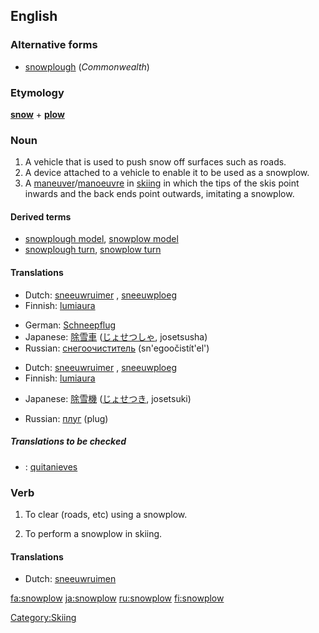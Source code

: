 ==English==

===Alternative forms===
*[[snowplough]] (''Commonwealth'')

===Etymology===
'''[[snow]]''' + '''[[plow]]'''

===Noun===
{{en-noun}}

# A vehicle that is used to push snow off surfaces such as roads.
# A device attached to a vehicle to enable it to be used as a snowplow.
# A [[maneuver]]/[[manoeuvre]] in [[skiing]] in which the tips of the skis point inwards and the back ends point outwards, imitating a snowplow.

====Derived terms====
*[[snowplough model]], [[snowplow model]]
*[[snowplough turn]], [[snowplow turn]]

====Translations====
{{trans-top|vehicle}}
*Dutch: [[sneeuwruimer]] {{m}}, [[sneeuwploeg]] {{f}}
*Finnish: [[lumiaura]]
{{trans-mid}}
*German: [[Schneepflug]] {{m}}
*Japanese: [[除雪車]] ([[じょせつしゃ]], josetsusha)
*Russian: [[снегоочиститель]] (sn'egoočistít'el') {{m}}
{{trans-bottom}}

{{trans-top|device}}
*Dutch: [[sneeuwruimer]] {{m}}, [[sneeuwploeg]] {{f}}
*Finnish: [[lumiaura]]
{{trans-mid}}
*Japanese: [[除雪機]] ([[じょせつき]], josetsuki)
{{trans-bottom}}

{{trans-top|in skiing}}
{{trans-mid}}
*Russian: [[плуг]] (plug) {{m}}
{{trans-bottom}}

=====Translations to be checked=====
{{checktrans}}
<!--Remove this section once all of the translations below have been moved into the tables above.-->
*{{ttbc|Spanish}}: [[quitanieves]] {{m}}

===Verb===
{{en-verb}}

# {{transitive}} To clear (roads, etc) using a snowplow.
# {{intransitive}} To perform a snowplow in skiing.

====Translations====
{{trans-top|transitive: clear (roads, etc) using a snowplow}}
*Dutch: [[sneeuwruimen]]
{{trans-mid}}
{{trans-bottom}}

{{trans-top|intransitive: perform a snowplow in skiing}}
{{trans-mid}}
{{trans-bottom}}

[[Category:Skiing]]

[[fa:snowplow]]
[[ja:snowplow]]
[[ru:snowplow]]
[[fi:snowplow]]